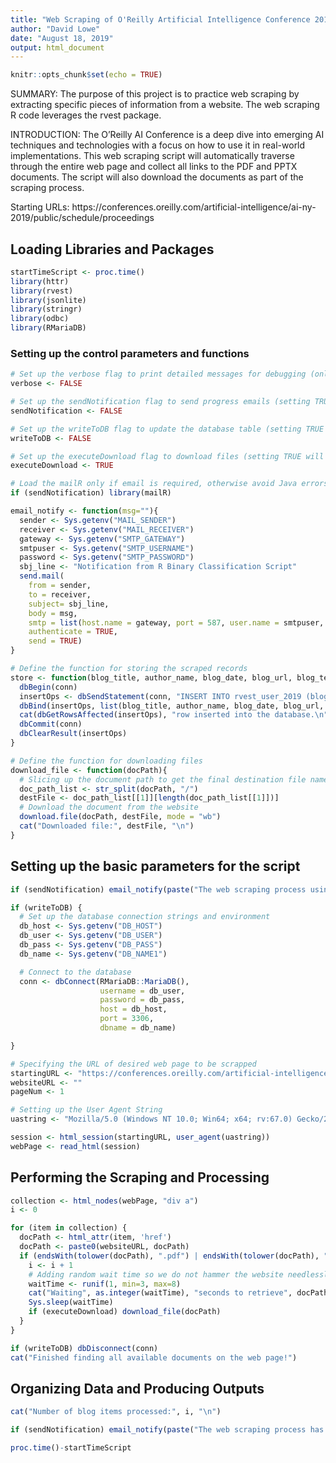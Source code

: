 ```yaml
---
title: "Web Scraping of O'Reilly Artificial Intelligence Conference 2019 New York Using R"
author: "David Lowe"
date: "August 18, 2019"
output: html_document
---
```


```r
knitr::opts_chunk$set(echo = TRUE)
```

SUMMARY: The purpose of this project is to practice web scraping by extracting specific pieces of information from a website. The web scraping R code leverages the rvest package.

INTRODUCTION: The O'Reilly AI Conference is a deep dive into emerging AI techniques and technologies with a focus on how to use it in real-world implementations. This web scraping script will automatically traverse through the entire web page and collect all links to the PDF and PPTX documents. The script will also download the documents as part of the scraping process.

Starting URLs: https://conferences.oreilly.com/artificial-intelligence/ai-ny-2019/public/schedule/proceedings

## Loading Libraries and Packages

```r
startTimeScript <- proc.time()
library(httr)
library(rvest)
library(jsonlite)
library(stringr)
library(odbc)
library(RMariaDB)
```

### Setting up the control parameters and functions

```r
# Set up the verbose flag to print detailed messages for debugging (only TRUE will activate!)
verbose <- FALSE

# Set up the sendNotification flag to send progress emails (setting TRUE will send emails!)
sendNotification <- FALSE

# Set up the writeToDB flag to update the database table (setting TRUE will update!)
writeToDB <- FALSE

# Set up the executeDownload flag to download files (setting TRUE will download!)
executeDownload <- TRUE
```

```r
# Load the mailR only if email is required, otherwise avoid Java errors from loading mailR
if (sendNotification) library(mailR)

email_notify <- function(msg=""){
  sender <- Sys.getenv("MAIL_SENDER")
  receiver <- Sys.getenv("MAIL_RECEIVER")
  gateway <- Sys.getenv("SMTP_GATEWAY")
  smtpuser <- Sys.getenv("SMTP_USERNAME")
  password <- Sys.getenv("SMTP_PASSWORD")
  sbj_line <- "Notification from R Binary Classification Script"
  send.mail(
    from = sender,
    to = receiver,
    subject= sbj_line,
    body = msg,
    smtp = list(host.name = gateway, port = 587, user.name = smtpuser, passwd = password, ssl = TRUE),
    authenticate = TRUE,
    send = TRUE)
}
```

```r
# Define the function for storing the scraped records
store <- function(blog_title, author_name, blog_date, blog_url, blog_text){
  dbBegin(conn)
  insertOps <- dbSendStatement(conn, "INSERT INTO rvest_user_2019 (blog_title, author_name, blog_date, blog_url, blog_text) VALUES (?, ?, ?, ?, ?)")
  dbBind(insertOps, list(blog_title, author_name, blog_date, blog_url, blog_text))
  cat(dbGetRowsAffected(insertOps), "row inserted into the database.\n")
  dbCommit(conn)
  dbClearResult(insertOps)
}
```

```r
# Define the function for downloading files
download_file <- function(docPath){
  # Slicing up the document path to get the final destination file name
  doc_path_list <- str_split(docPath, "/")
  destFile <- doc_path_list[[1]][length(doc_path_list[[1]])]
  # Download the document from the website
  download.file(docPath, destFile, mode = "wb")
  cat("Downloaded file:", destFile, "\n")
}
```

## Setting up the basic parameters for the script

```r
if (sendNotification) email_notify(paste("The web scraping process using R has begun!",date()))
```

```r
if (writeToDB) {
  # Set up the database connection strings and environment
  db_host <- Sys.getenv("DB_HOST")
  db_user <- Sys.getenv("DB_USER")
  db_pass <- Sys.getenv("DB_PASS")
  db_name <- Sys.getenv("DB_NAME1")

  # Connect to the database
  conn <- dbConnect(RMariaDB::MariaDB(),
                    username = db_user,
                    password = db_pass,
                    host = db_host,
                    port = 3306,
                    dbname = db_name)

}
```

```r
# Specifying the URL of desired web page to be scrapped
startingURL <- "https://conferences.oreilly.com/artificial-intelligence/ai-ny-2019/public/schedule/proceedings"
websiteURL <- ""
pageNum <- 1

# Setting up the User Agent String
uastring <- "Mozilla/5.0 (Windows NT 10.0; Win64; x64; rv:67.0) Gecko/20100101 Firefox/67.0"

session <- html_session(startingURL, user_agent(uastring))
webPage <- read_html(session)
```

## Performing the Scraping and Processing

```r
collection <- html_nodes(webPage, "div a")
i <- 0

for (item in collection) {
  docPath <- html_attr(item, 'href')
  docPath <- paste0(websiteURL, docPath)
  if (endsWith(tolower(docPath), ".pdf") | endsWith(tolower(docPath), ".pptx") | endsWith(tolower(docPath), ".zip")) {
    i <- i + 1
    # Adding random wait time so we do not hammer the website needlessly
    waitTime <- runif(1, min=3, max=8)
    cat("Waiting", as.integer(waitTime), "seconds to retrieve", docPath, "\n")
    Sys.sleep(waitTime)
    if (executeDownload) download_file(docPath)
  }
}

if (writeToDB) dbDisconnect(conn)
cat("Finished finding all available documents on the web page!")
```

## Organizing Data and Producing Outputs

```r
cat("Number of blog items processed:", i, "\n")
```

```r
if (sendNotification) email_notify(paste("The web scraping process has completed!",date()))
```

```r
proc.time()-startTimeScript
```